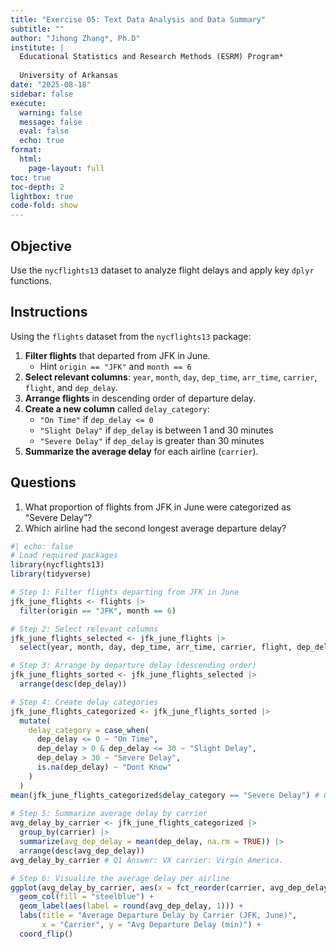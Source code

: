 ```yaml
---
title: "Exercise 05: Text Data Analysis and Data Summary"
subtitle: ""
author: "Jihong Zhang*, Ph.D"
institute: | 
  Educational Statistics and Research Methods (ESRM) Program*
  
  University of Arkansas
date: "2025-08-18"
sidebar: false
execute: 
  warning: false
  message: false
  eval: false
  echo: true
format: 
  html: 
    page-layout: full
toc: true
toc-depth: 2
lightbox: true
code-fold: show
---
```


## Objective

Use the `nycflights13` dataset to analyze flight delays and apply key `dplyr` functions.

## Instructions

Using the `flights` dataset from the `nycflights13` package:

1.  **Filter flights** that departed from JFK in June.
    -   Hint `origin == "JFK"` and `month == 6`
2.  **Select relevant columns**: `year`, `month`, `day`, `dep_time`, `arr_time`, `carrier`, `flight`, and `dep_delay`.
3.  **Arrange flights** in descending order of departure delay.
4.  **Create a new column** called `delay_category`:
    -   `"On Time"` if `dep_delay <= 0`
    -   `"Slight Delay"` if `dep_delay` is between 1 and 30 minutes
    -   `"Severe Delay"` if `dep_delay` is greater than 30 minutes
5.  **Summarize the average delay** for each airline (`carrier`).

## Questions

1.  What proportion of flights from JFK in June were categorized as "Severe Delay"?
2.  Which airline had the second longest average departure delay?

```r
#| echo: false
# Load required packages
library(nycflights13)
library(tidyverse)

# Step 1: Filter flights departing from JFK in June
jfk_june_flights <- flights |> 
  filter(origin == "JFK", month == 6)

# Step 2: Select relevant columns
jfk_june_flights_selected <- jfk_june_flights |> 
  select(year, month, day, dep_time, arr_time, carrier, flight, dep_delay)

# Step 3: Arrange by departure delay (descending order)
jfk_june_flights_sorted <- jfk_june_flights_selected |> 
  arrange(desc(dep_delay))

# Step 4: Create delay categories
jfk_june_flights_categorized <- jfk_june_flights_sorted |> 
  mutate(
    delay_category = case_when(
      dep_delay <= 0 ~ "On Time",
      dep_delay > 0 & dep_delay <= 30 ~ "Slight Delay",
      dep_delay > 30 ~ "Severe Delay",
      is.na(dep_delay) ~ "Dont Know"
    )
  )
mean(jfk_june_flights_categorized$delay_category == "Severe Delay") # 0.201
  
# Step 5: Summarize average delay by carrier
avg_delay_by_carrier <- jfk_june_flights_categorized |> 
  group_by(carrier) |> 
  summarize(avg_dep_delay = mean(dep_delay, na.rm = TRUE)) |> 
  arrange(desc(avg_dep_delay))
avg_delay_by_carrier # Q1 Answer: VX carrier: Virgin America.

# Step 6: Visualize the average delay per airline
ggplot(avg_delay_by_carrier, aes(x = fct_reorder(carrier, avg_dep_delay), y = avg_dep_delay)) +
  geom_col(fill = "steelblue") +
  geom_label(aes(label = round(avg_dep_delay, 1))) +
  labs(title = "Average Departure Delay by Carrier (JFK, June)",
       x = "Carrier", y = "Avg Departure Delay (min)") +
  coord_flip()
```
